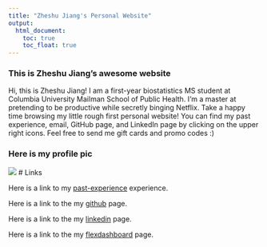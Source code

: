 ```yaml
---
title: "Zheshu Jiang's Personal Website"
output: 
  html_document:
    toc: true
    toc_float: true
---
```


### This is Zheshu Jiang's awesome website
Hi, this is Zheshu Jiang! I am a first-year biostatistics MS student at Columbia University Mailman School of Public Health. 
I'm a master at pretending to be productive while secretly binging Netflix. 
Take a happy time browsing my little rough first personal website! You can find my past experience, email, GitHub page, and LinkedIn page by clicking on the upper right icons. Feel free to send me gift cards and promo codes :)

### Here is my profile pic
![](WechatIMG606.jpeg)
# Links

Here is a link to my [past-experience](past-experience.html) experience.

Here is a link to the my [github](https://github.com/jzs43) page.

Here is a link to the my [linkedin](https://www.linkedin.com/in/zheshujiang/) page.

Here is a link to the my [flexdashboard](flexdashboard.html) page.

